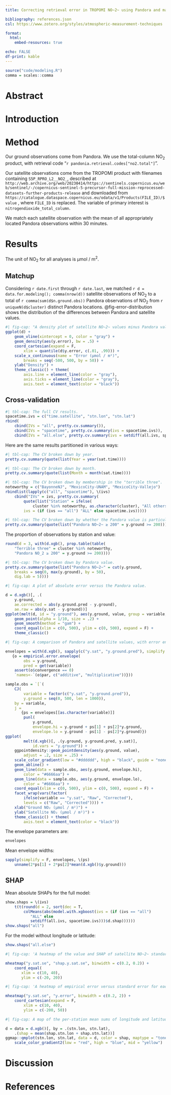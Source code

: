 ```yaml
---
title: Correcting retrieval error in TROPOMI NO~2~ using Pandora and machine learning

bibliography: references.json
csl: https://www.zotero.org/styles/atmospheric-measurement-techniques

format:
  html:
    embed-resources: true

echo: FALSE
df-print: kable
---
```


```r
source("code/modeling.R")
comma = scales::comma
```

# Abstract

# Introduction

# Method

Our ground observations come from Pandora. We use the total-column NO~2~ product, with retrieval code "`r pandonia.retrieval.codes["no2.total"]`".

Our satellite observations come from the TROPOMI product with filenames containing `S5P_RPRO_L2__NO2_`, described at `http://web.archive.org/web/20230414/https://sentinels.copernicus.eu/web/sentinel/-/copernicus-sentinel-5-precursor-full-mission-reprocessed-datasets-further-products-release` and downloaded from `https://catalogue.dataspace.copernicus.eu/odata/v1/Products(FILE_ID)/$value` , where `FILE_ID` is replaced. The variable of primary interest is `nitrogendioxide_total_column`.

We match each satellite observation with the mean of all appropriately located Pandora observations within 30 minutes.

# Results

The unit of NO~2~ for all analyses is μmol / m^2^.

## Matchup

Considering `r date.first` through `r date.last`, we matched `r d = data.for.modeling(); comma(nrow(d))` satellite observations of NO~2~ to a total of `r comma(sum(d$n.ground.obs))` Pandora observations of NO~2~ from `r uniqueN(d$cluster)` distinct Pandora locations. @fig-error-distribution shows the distribution of the differences between Pandora and satellite values.

```r
#| fig-cap: "A density plot of satellite NO~2~ values minus Pandora values. The *x*-axis limits are set to the top and bottom percentiles."
ggplot(d) +
    geom_vline(xintercept = 0, color = "gray") +
    geom_density(aes(y.error), bw = .5) +
    coord_cartesian(expand = F,
        xlim = quantile(d$y.error, c(.01, .99))) +
    scale_x_continuous(name = "Error (μmol / m²)",
        breaks = seq(-500, 500, by = 50)) +
    ylab("Density") +
    theme_classic() + theme(
        axis.line = element_line(color = "gray"),
        axis.ticks = element_line(color = "gray"),
        axis.text = element_text(color = "black"))
```

## Cross-validation

```r
#| tbl-cap: The full CV results.
spacetime.ivs = c("time.satellite", "stn.lon", "stn.lat")
rbind(
    cbind(IVs = "all", pretty.cv.summary()),
    cbind(IVs = "spacetime", pretty.cv.summary(ivs = spacetime.ivs)),
    cbind(IVs = "all.else", pretty.cv.summary(ivs = setdiff(all.ivs, spacetime.ivs))))
```

Here are the same results partitioned in various ways:

```r
#| tbl-cap: The CV broken down by year.
pretty.cv.summary(quote(list(Year = year(sat.time))))
```

```r
#| tbl-cap: The CV broken down by month.
pretty.cv.summary(quote(list(Month = month(sat.time))))
```

```r
#| tbl-cap: The CV broken down by membership in the "terrible three".
noteworthy = c("BayonneNJ", "MexicoCity-UNAM", "MexicoCity-Vallejo")
rbindlist(lapply(c("all", "spacetime"), \(ivs)
    cbind("IVs" = ivs, pretty.cv.summary(
        quote(list("Station" = ifelse(
            cluster %in% noteworthy, as.character(cluster), "All others"))),
        ivs = (if (ivs == "all") "ALL" else spacetime.ivs)))))
```

```r
#| tbl-cap: The CV broken down by whether the Pandora value is particularly high.
pretty.cv.summary(quote(list("Pandora NO~2~ ≥ 200" = y.ground >= 200)))
```

The proportion of observations by station and value:

```r
round(d = 3, with(d.xgb(), prop.table(table(
    "Terrible three" = cluster %in% noteworthy,
    "Pandora NO_2 ≥ 200" = y.ground >= 200))))
```

```r
#| tbl-cap: The CV broken down by Pandora value.
pretty.cv.summary(quote(list("Pandora NO~2~" = cut(y.ground,
    breaks = seq(0, max(y.ground), by = 50),
    dig.lab = 5))))
```

```r
#| fig-cap: A plot of absolute error versus the Pandora value.

d = d.xgb()[, .(
    y.ground,
    ae.corrected = abs(y.ground.pred - y.ground),
    ae.raw = abs(y.sat - y.ground))]
ggplot(melt(d, id = "y.ground"), aes(y.ground, value, group = variable, color = variable)) +
    geom_point(alpha = 1/10, size = .2) +
    geom_smooth(method = "gam") +
    coord_equal(xlim = c(0, 500), ylim = c(0, 500), expand = F) +
    theme_classic()
```

```r
#| fig-cap: A comparison of Pandora and satellite values, with error envelopes in blue.

envelopes = with(d.xgb(), sapply(c("y.sat", "y.ground.pred"), simplify = F, \(variable)
   {o = empirical.error.envelope(
        obs = y.ground,
        pred = get(variable))
    assert(o$convergence == 0)
    `names<-`(o$par, c("additive", "multiplicative"))}))

sample.obs = `[`(
    CJ(
        variable = factor(c("y.sat", "y.ground.pred")),
        y.ground = seq(0, 500, len = 1000)),
    by = variable,
    j =
       {ps = envelopes[[as.character(variable)]]
        punl(
            y.ground,
            envelope.hi = y.ground + ps[1] + ps[2]*y.ground,
            envelope.lo = y.ground - ps[1] - ps[2]*y.ground)})
ggplot(
        melt(d.xgb()[, .(y.ground, y.ground.pred, y.sat)],
            id.vars = "y.ground")) +
    ggpointdensity::geom_pointdensity(aes(y.ground, value),
        adjust = .2, size = .25) +
    scale_color_gradient(low = "#dddddd", high = "black", guide = "none") +
    geom_abline() +
    geom_line(data = sample.obs, aes(y.ground, envelope.hi),
        color = "#6666aa") +
    geom_line(data = sample.obs, aes(y.ground, envelope.lo),
        color = "#6666aa") +
    coord_equal(xlim = c(0, 500), ylim = c(0, 500), expand = F) +
    facet_wrap(vars(factor(
        ifelse(variable == "y.sat", "Raw", "Corrected"),
        levels = c("Raw", "Corrected")))) +
    xlab("Ground NO₂ (μmol / m²)") +
    ylab("Satellite NO₂ (μmol / m²)") +
    theme_classic() + theme(
        axis.text = element_text(color = "black"))
```

The envelope parameters are:

```r
envelopes
```

Mean envelope widths:

```r
sapply(simplify = F, envelopes, \(ps)
    unname(2*ps[1] + 2*ps[2]*mean(d.xgb()$y.ground)))
```

## SHAP

Mean absolute SHAPs for the full model:

```r
show.shaps = \(ivs)
    t(t(round(d = 2, sort(dec = T,
        colMeans(abs(model.with.xgboost(ivs = (if (ivs == "all")
           "ALL" else
           setdiff(all.ivs, spacetime.ivs)))$d.shap))))))
show.shaps("all")
```

For the model without longitude or latitude:

```r
show.shaps("all.else")
```

```r
#| fig-cap: 'A heatmap of the value and SHAP of satellite NO~2~ standard error for each observation.'

mheatmap("y.sat.se", "shap.y.sat.se", binwidth = c(0.2, 0.2)) +
    coord_equal(
       xlim = c(10, 40),
       ylim = c(-20, 20))
```

```r
#| fig-cap: 'A heatmap of empirical error versus standard error for each observation.'

mheatmap("y.sat.se", "y.error", binwidth = c(0.2, 2)) +
    coord_cartesian(expand = F,
        xlim = c(10, 40),
        ylim = c(-200, 50))
```

```r
#| fig-cap: A map of the per-station mean sums of longitude and latitude SHAPs.

d = data = d.xgb()[, by = .(stn.lon, stn.lat),
    .(shap = mean(shap.stn.lon + shap.stn.lat))]
ggmap::qmplot(stn.lon, stn.lat, data = d, color = shap, maptype = "toner-lite") +
    scale_color_gradient2(low = "red", high = "blue", mid = "yellow")
```

# Discussion

# References

